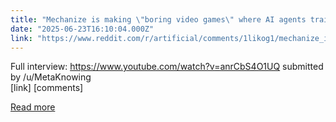 ```yaml
---
title: "Mechanize is making \"boring video games\" where AI agents train endlessly as engineers, lawyers or accountants until they can do it in the real world. The company's goal is to replace all human jobs as fast as possible."
date: "2025-06-23T16:10:04.000Z"
link: "https://www.reddit.com/r/artificial/comments/1likog1/mechanize_is_making_boring_video_games_where_ai/"
---
```


Full interview: https://www.youtube.com/watch?v=anrCbS4O1UQ
    submitted by    /u/MetaKnowing  
 [link]   [comments]

[Read more](https://www.reddit.com/r/artificial/comments/1likog1/mechanize_is_making_boring_video_games_where_ai/)
